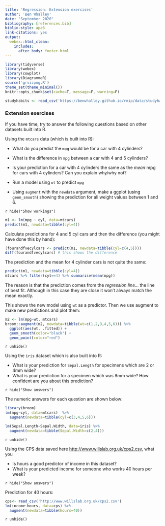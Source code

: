 ```yaml
---
title: 'Regression: Extension exercises'
author: 'Ben Whalley'
date: "September 2020"
bibliography: [references.bib]
biblio-style: apa6
link-citations: yes
output:
  webex::html_clean:
    includes:
      after_body: footer.html
---
```




```r
library(tidyverse)
library(webex)
library(cowplot)
library(DiagrammeR)
source('grvizpng.R')
theme_set(theme_minimal())
knitr::opts_chunk$set(cache=T, message=F, warning=F)

studyhabits <- read_csv('https://benwhalley.github.io/rmip/data/studyhabitsandgrades.csv')
```





### Extension exercises

:::{.exercise}

If you have time, try to answer the following questions based on other datasets built into R.

Using the `mtcars` data (which is built into R):

-   What do you predict the `mpg` would be for a car with 4 cylinders?
-   What is the difference in `mpg` between a car with 4 and 5 cylinders?
-   Is your prediction for a car with 4 cylinders the same as the _mean_ mpg for cars with 4
    cylinders? Can you explain why/why not?

*   Run a model using `wt` to predict `mpg`
*   Using `augment` with the `newdata` argument, make a ggplot (using `geom_smooth`) showing the
    prediction for all weight values between 1 and 6.


`r hide("Show workings")`


```r
m1 <- lm(mpg ~ cyl, data=mtcars)
predict(m1, newdata=tibble(cyl=4))
```


Calculate predictions for 4 and 5 cyl cars and then the difference (you might have done this by hand):
```r
(fourandfvecylcars <- predict(m1, newdata=tibble(cyl=c(4,5))))
diff(fourandfvecylcars) # this shows the difference
```


The prediction and the mean for 4 cylinder cars is not quite the same:

```r
predict(m1, newdata=tibble(cyl=4))
mtcars %>% filter(cyl==4) %>% summarise(mean(mpg))
```
The reason is that the prediction comes from the *regression line*... the line of best fit. Although in this case they are close it won't always match the mean exactly.



This shows the new model using `wt` as a predictor. Then we use augment to make new predictions and plot them:

```r
m2 <- lm(mpg~wt, mtcars)
broom::augment(m2, newdata=tibble(wt=c(1,2,3,4,5,6))) %>% 
  ggplot(aes(wt, .fitted)) + 
  geom_smooth(color="black") +
  geom_point(color="red") 
```



`r unhide()`



:::




:::{.exercise}


Using the `iris` dataset which is also built into R:

-   What is your prediction for `Sepal.Length` for specimens which are 2 or 4mm wide?
-   What is your prediction for a specimen which was 8mm wide? How confident are you about this
    prediction?


`r hide("Show answers")`

The numeric answers for each question are shown below:

```r
library(broom)
lm(mpg~cyl, data=mtcars)  %>%
  augment(newdata=tibble(cyl=c(3,4,5,6)))
```

```r
lm(Sepal.Length~Sepal.Width, data=iris) %>%
  augment(newdata=tibble(Sepal.Width=c(2,4)))
```


`r unhide()`

:::




:::{.exercise}

Using the CPS data saved here <http://www.willslab.org.uk/cps2.csv>, what you

-   Is hours a good predictor of income in this dataset?
-   What is your predicted income for someone who works 40 hours per week?



`r hide("Show answers")`

Prediction for 40 hours:

```r
cps<- read_csv('http://www.willslab.org.uk/cps2.csv')
lm(income~hours, data=cps) %>%
  augment(newdata=tibble(hours=40))
```


`r unhide()`

:::


<!--

```r
fit <- read_csv('https://zenodo.org/record/1120364/files/blind_data.csv')
fit %>% glimpse

fit %>% ggplot(aes(gender, kg3-kg1, color=factor(group))) + stat_summary()
fit %>% ggplot(aes(age>45, kg3-kg1, color=factor(group))) + stat_summary()

m1 <- lm(kg3 ~ group*gender, data=fit)
augment(m1, newdata=expand.grid(group=c(1,2), gender=c("f", "m"))) %>%
  ggplot(aes(gender, .fitted, ymin=.fitted-.se.fit, ymax=.fitted+.se.fit, colour=factor(group))) +
    geom_point() +
    geom_errorbar(width=.5)
```

-->
